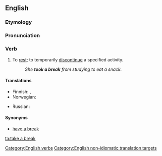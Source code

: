 ==English==

===Etymology===
{{rfe|lang=en}}

===Pronunciation===
{{rfp|lang=en}}

===Verb===
{{en-verb|head=[[take]] a [[break]]|takes a break|taking a break|took a break|taken a break}}

# To [[rest]]; to temporarily [[discontinue]] a specified activity.
#: ''She '''took a break''' from studying to eat a snack.''

====Translations====
{{trans-top}}
* Finnish: {{t+|fi|huilata}}, {{t|fi|huilia}}
* Norwegian: {{t|no|ta en pause}}
{{trans-mid}}
* Russian: {{t+|ru|передохну́ть|sc=Cyrl}}
{{trans-bottom}}

====Synonyms====
* [[have a break]]
[[Category:English verbs]]
[[Category:English non-idiomatic translation targets]]

[[ta:take a break]]